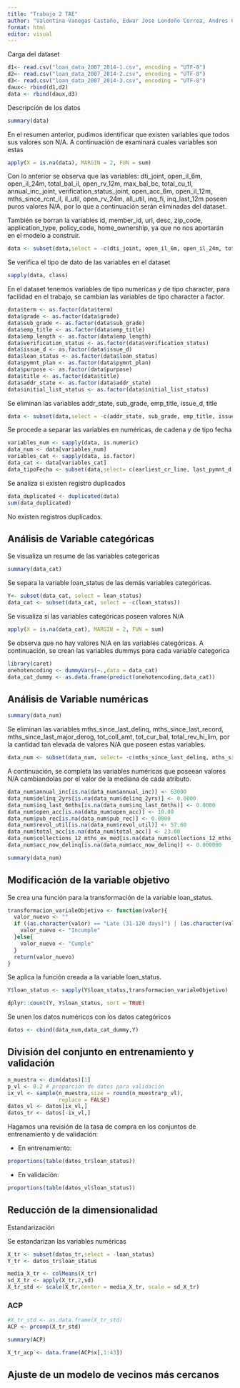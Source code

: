 ```yaml
---
title: "Trabajo 2 TAE"
author: "Valentina Vanegas Castaño, Edwar Jose Londoño Correa, Andres Castrillón Velasquez, Diego Andres Chavarria Riaño, Sebastian Rendon Arteaga"
format: html
editor: visual
---
```


Carga del dataset

```r
d1<- read.csv("loan_data_2007_2014-1.csv", encoding = "UTF-8")
d2<- read.csv("loan_data_2007_2014-2.csv", encoding = "UTF-8")
d3<- read.csv("loan_data_2007_2014-3.csv", encoding = "UTF-8")
daux<- rbind(d1,d2)
data <- rbind(daux,d3)
```

Descripción de los datos

```r
summary(data)
```

En el resumen anterior, pudimos identificar que existen variables que todos sus valores son N/A. A continuación de examinará cuales variables son estas

```r
apply(X = is.na(data), MARGIN = 2, FUN = sum)

```

Con lo anterior se observa que las variables: dti_joint, open_il_6m, open_il_24m, total_bal_il, open_rv_12m, max_bal_bc, total_cu_tl, annual_inc_joint, verification_status_joint, open_acc_6m, open_il_12m, mths_since_rcnt_il, il_util, open_rv_24m, all_util, inq_fi, inq_last_12m poseen puros valores N/A, por lo que a continuación serán eliminadas del dataset.

También se borran la variables id, member_id, url, desc, zip_code, application_type, policy_code, home_ownership, ya que no nos aportarán en el modelo a construir.

```r
data <- subset(data,select = -c(dti_joint, open_il_6m, open_il_24m, total_bal_il, open_rv_12m, max_bal_bc, total_cu_tl, annual_inc_joint, verification_status_joint, open_acc_6m, open_il_12m, mths_since_rcnt_il, il_util, open_rv_24m, all_util, inq_fi, inq_last_12m, id, url, desc, zip_code, application_type, member_id, policy_code, home_ownership))
```

Se verifica el tipo de dato de las variables en el dataset

```r
sapply(data, class)
```

En el dataset tenemos variables de tipo numericas y de tipo character, para facilidad en el trabajo, se cambian las variables de tipo character a factor.

```r
data$term <- as.factor(data$term)
data$grade <- as.factor(data$grade)
data$sub_grade <- as.factor(data$sub_grade)
data$emp_title <- as.factor(data$emp_title)
data$emp_length <- as.factor(data$emp_length)
data$verification_status <- as.factor(data$verification_status)
data$issue_d <- as.factor(data$issue_d)
data$loan_status <- as.factor(data$loan_status)
data$pymnt_plan <- as.factor(data$pymnt_plan)
data$purpose <- as.factor(data$purpose)
data$title <- as.factor(data$title)
data$addr_state <- as.factor(data$addr_state)
data$initial_list_status <- as.factor(data$initial_list_status)
```

Se eliminan las variables addr_state, sub_grade, emp_title, issue_d, title

```r
data <- subset(data,select = -c(addr_state, sub_grade, emp_title, issue_d, title))
```

Se procede a separar las variables en numéricas, de cadena y de tipo fecha

```r
variables_num <- sapply(data, is.numeric)
data_num <- data[variables_num]
variables_cat <- sapply(data, is.factor)
data_cat <- data[variables_cat]
data_tipoFecha <- subset(data,select= c(earliest_cr_line, last_pymnt_d, next_pymnt_d, last_credit_pull_d))
```

Se analiza si existen registro duplicados

```r
data_duplicated <- duplicated(data)
sum(data_duplicated)
```

No existen registros duplicados.

## Análisis de Variable categóricas

Se visualiza un resume de las variables categoricas

```r
summary(data_cat)
```

Se separa la variable loan_status de las demás variables categóricas.

```r
Y<- subset(data_cat, select = loan_status)
data_cat <- subset(data_cat, select = -c(loan_status))
```

Se visualiza si las variables categóricas poseen valores N/A

```r
apply(X = is.na(data_cat), MARGIN = 2, FUN = sum)
```

Se observa que no hay valores N/A en las variables categóricas. A continuación, se crean las variables dummys para cada variable categorica

```r
library(caret)
onehotencoding <- dummyVars(~.,data = data_cat)
data_cat_dummy <- as.data.frame(predict(onehotencoding,data_cat))
```

## Análisis de Variable numéricas

```r
summary(data_num)
```

Se eliminan las variables mths_since_last_delinq, mths_since_last_record, mths_since_last_major_derog, tot_coll_amt, tot_cur_bal, total_rev_hi_lim, por la cantidad tan elevada de valores N/A que poseen estas variables.

```r
data_num <- subset(data_num, select= -c(mths_since_last_delinq, mths_since_last_record, mths_since_last_major_derog, tot_coll_amt, tot_cur_bal, total_rev_hi_lim))
```

A continuación, se completa las variables numéricas que poseean valores N/A cambiandolas por el valor de la mediana de cada atributo.

```r
data_num$annual_inc[is.na(data_num$annual_inc)] <- 63000
data_num$delinq_2yrs[is.na(data_num$delinq_2yrs)] <- 0.0000
data_num$inq_last_6mths[is.na(data_num$inq_last_6mths)] <- 0.0000
data_num$open_acc[is.na(data_num$open_acc)] <- 10.00
data_num$pub_rec[is.na(data_num$pub_rec)] <- 0.0000
data_num$revol_util[is.na(data_num$revol_util)] <- 57.60
data_num$total_acc[is.na(data_num$total_acc)] <- 23.00
data_num$collections_12_mths_ex_med[is.na(data_num$collections_12_mths_ex_med)] <- 0.0000
data_num$acc_now_delinq[is.na(data_num$acc_now_delinq)] <- 0.000000

```

```r
summary(data_num)
```

## Modificación de la variable objetivo

Se crea una función para la transformación de la variable loan_status.

```r
transformacion_varialeObjetivo <- function(valor){
  valor_nuevo <- ""
  if ((as.character(valor) == "Late (31-120 days)") | (as.character(valor) == "Default")){
    valor_nuevo <- "Incumple"
  }else{
    valor_nuevo <- "Cumple"
  }
  return(valor_nuevo)
}
```

Se aplica la función creada a la variable loan_status.

```r
Y$loan_status <- sapply(Y$loan_status,transformacion_varialeObjetivo)
```

```r
dplyr::count(Y, Y$loan_status, sort = TRUE)
```

Se unen los datos numéricos con los datos categóricos

```r
datos <- cbind(data_num,data_cat_dummy,Y)
```

## División del conjunto en entrenamiento y validación

```r
n_muestra <- dim(datos)[1]
p_vl <- 0.2 # proporción de datos para validación
ix_vl <- sample(n_muestra,size = round(n_muestra*p_vl),
                replace = FALSE)
datos_vl <- datos[ix_vl,]
datos_tr <- datos[-ix_vl,]
```

Hagamos una revisión de la tasa de compra en los conjuntos de entrenamiento y de validación:

-   En entrenamiento:

```r
proportions(table(datos_tr$loan_status))
```

-   En validación:

```r
proportions(table(datos_vl$loan_status))
```

## Reducción de la dimensionalidad

Estandarización

Se estandarizan las variables numéricas

```r
X_tr <- subset(datos_tr,select = -loan_status)
Y_tr <- datos_tr$loan_status
```

```r
media_X_tr <- colMeans(X_tr)
sd_X_tr <- apply(X_tr,2,sd)
X_tr_std <- scale(X_tr,center = media_X_tr, scale = sd_X_tr)
```

### ACP

```r
#X_tr_std <- as.data.frame(X_tr_std)
ACP <- prcomp(X_tr_std)
```

```r
summary(ACP)
```

```r
X_tr_acp <- data.frame(ACP$x[,1:43])
```

## Ajuste de un modelo de vecinos más cercanos
